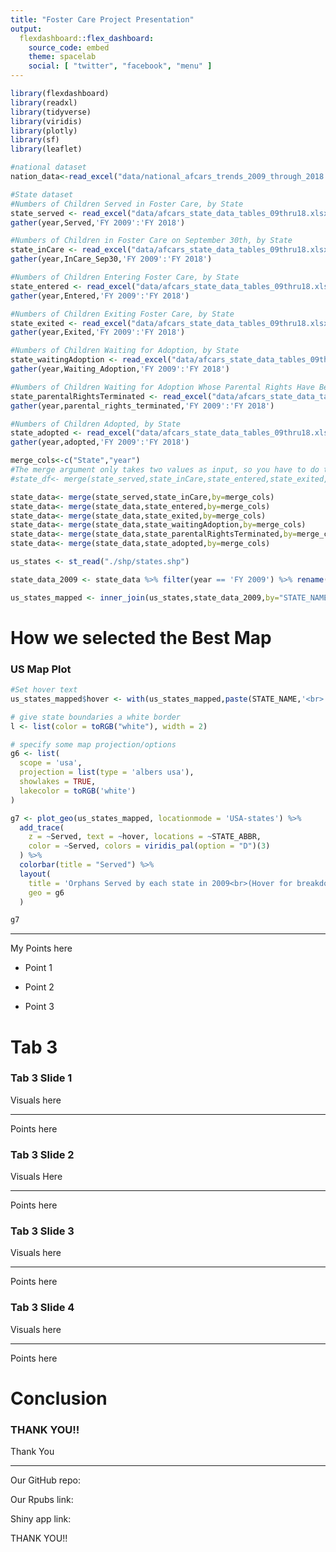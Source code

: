 ```yaml
---
title: "Foster Care Project Presentation"
output: 
  flexdashboard::flex_dashboard:
    source_code: embed
    theme: spacelab
    social: [ "twitter", "facebook", "menu" ]
---
```


```r
library(flexdashboard)
library(readxl)
library(tidyverse)
library(viridis)
library(plotly)
library(sf)
library(leaflet)
```

```r
#national dataset
nation_data<-read_excel("data/national_afcars_trends_2009_through_2018.xlsx",sheet="Data")

#State dataset
#Numbers of Children Served in Foster Care, by State
state_served <- read_excel("data/afcars_state_data_tables_09thru18.xlsx",range="Served!A8:K60") %>%
gather(year,Served,'FY 2009':'FY 2018')

#Numbers of Children in Foster Care on September 30th, by State
state_inCare <- read_excel("data/afcars_state_data_tables_09thru18.xlsx",range="In Care on September 30th!A8:K60") %>%
gather(year,InCare_Sep30,'FY 2009':'FY 2018')

#Numbers of Children Entering Foster Care, by State
state_entered <- read_excel("data/afcars_state_data_tables_09thru18.xlsx",range="Entered!A8:K60") %>%
gather(year,Entered,'FY 2009':'FY 2018')

#Numbers of Children Exiting Foster Care, by State
state_exited <- read_excel("data/afcars_state_data_tables_09thru18.xlsx",range="Exited!A8:K60") %>%
gather(year,Exited,'FY 2009':'FY 2018')

#Numbers of Children Waiting for Adoption, by State
state_waitingAdoption <- read_excel("data/afcars_state_data_tables_09thru18.xlsx",range="Waiting for Adoption!A8:K60") %>%
gather(year,Waiting_Adoption,'FY 2009':'FY 2018')

#Numbers of Children Waiting for Adoption Whose Parental Rights Have Been Terminated, by State
state_parentalRightsTerminated <- read_excel("data/afcars_state_data_tables_09thru18.xlsx",range="Parental Rights Terminated!A8:K60") %>%
gather(year,parental_rights_terminated,'FY 2009':'FY 2018')

#Numbers of Children Adopted, by State
state_adopted <- read_excel("data/afcars_state_data_tables_09thru18.xlsx",range="Adopted!A8:K60") %>%
gather(year,adopted,'FY 2009':'FY 2018')
```

```r
merge_cols<-c("State","year")
#The merge argument only takes two values as input, so you have to do them separately:
#state_df<- merge(state_served,state_inCare,state_entered,state_exited,state_waitingAdoption,state_parentalRightsTerminated,state_adopted,by=c("State","year"))

state_data<- merge(state_served,state_inCare,by=merge_cols)
state_data<- merge(state_data,state_entered,by=merge_cols)
state_data<- merge(state_data,state_exited,by=merge_cols)
state_data<- merge(state_data,state_waitingAdoption,by=merge_cols)
state_data<- merge(state_data,state_parentalRightsTerminated,by=merge_cols)
state_data<- merge(state_data,state_adopted,by=merge_cols)
```

```r
us_states <- st_read("./shp/states.shp")
```

```r
state_data_2009 <- state_data %>% filter(year == 'FY 2009') %>% rename(STATE_NAME = State)
```

```r
us_states_mapped <- inner_join(us_states,state_data_2009,by="STATE_NAME")
```


How we selected the Best Map{.storyboard}
=========================================

### US Map Plot

```r

#Set hover text
us_states_mapped$hover <- with(us_states_mapped,paste(STATE_NAME,'<br>',"Served: ", Served))

# give state boundaries a white border
l <- list(color = toRGB("white"), width = 2)

# specify some map projection/options
g6 <- list(
  scope = 'usa',
  projection = list(type = 'albers usa'),
  showlakes = TRUE,
  lakecolor = toRGB('white')
)

g7 <- plot_geo(us_states_mapped, locationmode = 'USA-states') %>%
  add_trace(
    z = ~Served, text = ~hover, locations = ~STATE_ABBR,
    color = ~Served, colors = viridis_pal(option = "D")(3)
  ) %>%
  colorbar(title = "Served") %>%
  layout(
    title = 'Orphans Served by each state in 2009<br>(Hover for breakdown)',
    geo = g6
  )

g7
```

***

My Points here

- Point 1

- Point 2

- Point 3




Tab 3 {.storyboard}
=========================================

### Tab 3 Slide 1

Visuals here

***

Points here

### Tab 3 Slide 2

Visuals Here

***

Points here

### Tab 3 Slide 3

Visuals here

***

Points here

### Tab 3 Slide 4

Visuals here

***

Points here



Conclusion {.storyboard}
=========================================

### THANK YOU!!

Thank You


***


Our GitHub repo: 


Our Rpubs link: 


Shiny app link:



THANK YOU!!
